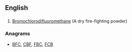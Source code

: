 ==English==

==={{initialism-old|en}}===
{{en-initialism}}
# [[W:Bromochlorodifluoromethane|Bromochlorodifluoromethane]] (A dry fire-fighting powder)

===Anagrams===
* [[BFC#English|BFC]], [[CBF#English|CBF]], [[FBC#English|FBC]], [[FCB#English|FCB]]